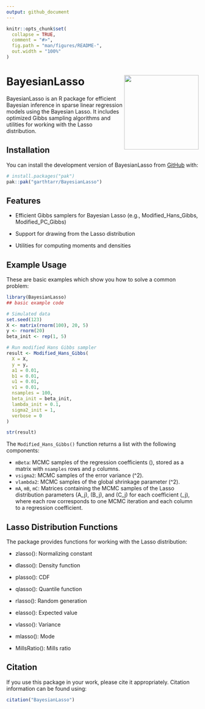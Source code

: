 ```yaml
---
output: github_document
---
```


<!-- README.md is generated from README.Rmd. Please edit that file -->

```r
knitr::opts_chunk$set(
  collapse = TRUE,
  comment = "#>",
  fig.path = "man/figures/README-",
  out.width = "100%"
)
```

# BayesianLasso <img src="man/figures/logo.png" align="right" width="195"/>

<!-- badges: start -->
<!-- badges: end -->

BayesianLasso is an R package for efficient Bayesian inference in sparse linear regression models using the Bayesian Lasso. It includes optimized Gibbs sampling algorithms and utilities for working with the Lasso distribution.

## Installation

You can install the development version of BayesianLasso from [GitHub](https://github.com/) with:

``` r
# install.packages("pak")
pak::pak("garthtarr/BayesianLasso")
```

## Features
* Efficient Gibbs samplers for Bayesian Lasso (e.g., Modified_Hans_Gibbs, Modified_PC_Gibbs)

* Support for drawing from the Lasso distribution

* Utilities for computing moments and densities

## Example Usage

These are basic examples which show you how to solve a common problem:

```r
library(BayesianLasso)
## basic example code

# Simulated data
set.seed(123)
X <- matrix(rnorm(100), 20, 5)
y <- rnorm(20)
beta_init <- rep(1, 5)

# Run modified Hans Gibbs sampler
result <- Modified_Hans_Gibbs(
  X = X,
  y = y,
  a1 = 0.01,
  b1 = 0.01,
  u1 = 0.01,
  v1 = 0.01,
  nsamples = 100,
  beta_init = beta_init,
  lambda_init = 0.1,
  sigma2_init = 1,
  verbose = 0
)

str(result)

```
The `Modified_Hans_Gibbs()` function returns a list with the following components:

- `mBeta`: MCMC samples of the regression coefficients \(\boldsymbol{\beta}\), stored as a matrix with `nsamples` rows and `p` columns.
- `vsigma2`: MCMC samples of the error variance \(\sigma^2\).
- `vlambda2`: MCMC samples of the global shrinkage parameter \(\lambda^2\).
- `mA`, `mB`, `mC`: Matrices containing the MCMC samples of the Lasso distribution parameters \(A_j\), \(B_j\), and \(C_j\) for each coefficient \(\beta_j\), where each row corresponds to one MCMC iteration and each column to a regression coefficient.


## Lasso Distribution Functions
The package provides functions for working with the Lasso distribution:

 * zlasso(): Normalizing constant

 * dlasso(): Density function

 * plasso(): CDF

 * qlasso(): Quantile function

 * rlasso(): Random generation

 * elasso(): Expected value

 * vlasso(): Variance

 * mlasso(): Mode

 * MillsRatio(): Mills ratio

## Citation
If you use this package in your work, please cite it appropriately. Citation information can be found using:

```r
citation("BayesianLasso")
```

